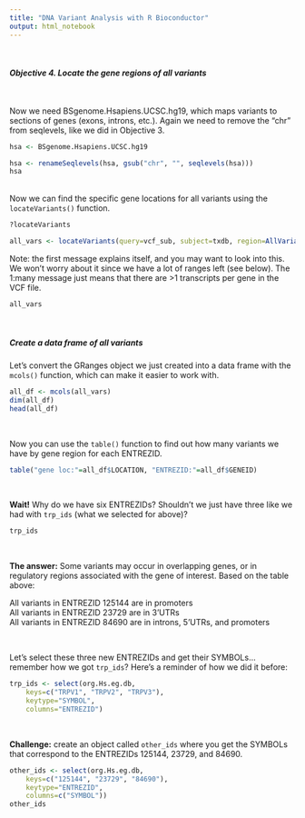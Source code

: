 ```yaml
---
title: "DNA Variant Analysis with R Bioconductor"
output: html_notebook
---
```


<br/>

#### *Objective 4. Locate the gene regions of all variants*

<br/>

Now we need BSgenome.Hsapiens.UCSC.hg19, which maps variants to sections of genes (exons, introns, etc.). Again we need to remove the "chr" from seqlevels, like we did in Objective 3.  
```r
hsa <- BSgenome.Hsapiens.UCSC.hg19

hsa <- renameSeqlevels(hsa, gsub("chr", "", seqlevels(hsa)))
hsa
```

<br/>
Now we can find the specific gene locations for all variants using the `locateVariants()` function.  
```r
?locateVariants

all_vars <- locateVariants(query=vcf_sub, subject=txdb, region=AllVariants())
```
Note: the first message explains itself, and you may want to look into this. We won't worry about it since we have a lot of ranges left (see below). The 1:many message just means that there are >1 transcripts per gene in the VCF file. 

```r
all_vars
```


<br/>

##### Create a data frame of all variants

Let's convert the GRanges object we just created into a data frame with the `mcols()` function, which can make it easier to work with.
```r
all_df <- mcols(all_vars)
dim(all_df)
head(all_df)
```

<br/>

Now you can use the `table()` function to find out how many variants we have by gene region for each ENTREZID.
```r
table("gene loc:"=all_df$LOCATION, "ENTREZID:"=all_df$GENEID)
```

<br/>

**Wait!** Why do we have six ENTREZIDs? Shouldn't we just have three like we had with `trp_ids` (what we selected for above)?  
```r
trp_ids
```

<br/>

**The answer:** Some variants may occur in overlapping genes, or in regulatory regions associated with the gene of interest. Based on the table above:  
  
All variants in ENTREZID 125144 are in promoters  
All variants in ENTREZID 23729 are in 3'UTRs  
All variants in ENTREZID 84690 are in introns, 5'UTRs, and promoters  

<br/>

Let's select these three new ENTREZIDs and get their SYMBOLs... remember how we got `trp_ids`? Here's a reminder of how we did it before:  

```r
trp_ids <- select(org.Hs.eg.db, 
    keys=c("TRPV1", "TRPV2", "TRPV3"), 
    keytype="SYMBOL", 
    columns="ENTREZID")
```

<br/>

**Challenge:** create an object called `other_ids` where you get the SYMBOLs that correspond to the ENTREZIDs 125144, 23729, and 84690.

```r
other_ids <- select(org.Hs.eg.db, 
    keys=c("125144", "23729", "84690"), 
    keytype="ENTREZID", 
    columns=c("SYMBOL"))
other_ids
```


